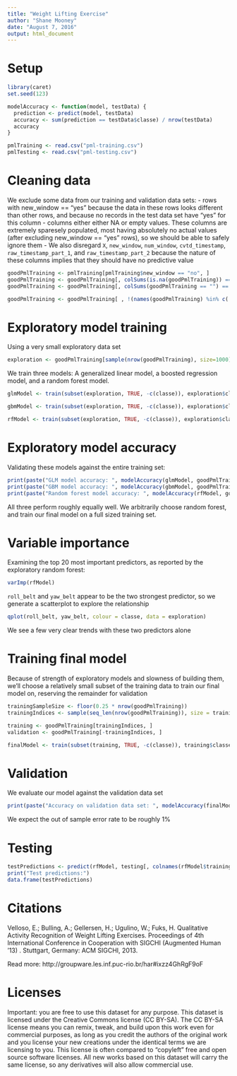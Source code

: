---
title: "Weight Lifting Exercise"
author: "Shane Mooney"
date: "August 7, 2016"
output: html_document
---

# Setup
```{r}
library(caret)
set.seed(123)
```

```{r}
modelAccuracy <- function(model, testData) {
  prediction <- predict(model, testData)
  accuracy <- sum(prediction == testData$classe) / nrow(testData)
  accuracy
}
```


```{r}
pmlTraining <- read.csv("pml-training.csv")
pmlTesting <- read.csv("pml-testing.csv")
```

# Cleaning data

We exclude some data from our training and validation data sets:
 - rows with new_window == "yes" because the data in these rows looks different than other rows, and because no records in the test data set have "yes" for this column
 - columns either either NA or empty values. These columns are extremely sparesely populated, most having absolutely no actual values (after excluding new_window == "yes" rows), so we should be able to safely ignore them
 - We also disregard `X`, `new_window`, `num_window`, `cvtd_timestamp`, `raw_timestamp_part_1`, and `raw_timestamp_part_2` because the nature of these columns implies that they should have no predictive value

```{r}
goodPmlTraining <- pmlTraining[pmlTraining$new_window == "no", ]
goodPmlTraining <- goodPmlTraining[, colSums(is.na(goodPmlTraining)) == 0]
goodPmlTraining <- goodPmlTraining[, colSums(goodPmlTraining == "") == 0]

goodPmlTraining <- goodPmlTraining[ , !(names(goodPmlTraining) %in% c('X', 'new_window', 'num_window', 'cvtd_timestamp', 'raw_timestamp_part_1', 'raw_timestamp_part_2'))]
```

# Exploratory model training

Using a very small exploratory data set

```{r}
exploration <- goodPmlTraining[sample(nrow(goodPmlTraining), size=1000), ]
```

We train three models: A generalized linear model, a boosted regression model, and a random forest model.

```{r}
glmModel <- train(subset(exploration, TRUE, -c(classe)), exploration$classe, model="glm")
```

```{r}
gbmModel <- train(subset(exploration, TRUE, -c(classe)), exploration$classe, model="gbm")
```

```{r}
rfModel <- train(subset(exploration, TRUE, -c(classe)), exploration$classe, model="rf")
```

# Exploratory model accuracy

Validating these models against the entire training set:

```{r}
print(paste("GLM model accuracy: ", modelAccuracy(glmModel, goodPmlTraining)))
print(paste("GBM model accuracy: ", modelAccuracy(gbmModel, goodPmlTraining)))
print(paste("Random forest model accuracy: ", modelAccuracy(rfModel, goodPmlTraining)))
```

All three perform roughly equally well. We arbitrarily choose random forest, and train our final model on a full sized training set.

# Variable importance

Examining the top 20 most important predictors, as reported by the exploratory random forest:

```{r}
varImp(rfModel)
```

`roll_belt` and `yaw_belt` appear to be the two strongest predictor, so we generate a scatterplot to explore the relationship

```{r}
qplot(roll_belt, yaw_belt, colour = classe, data = exploration)
```

We see a few very clear trends with these two predictors alone

# Training final model

Because of strength of exploratory models and slowness of building them, we'll choose a relatively small subset of the training data to train our final model on, reserving the remainder for validation

```{r}
trainingSampleSize <- floor(0.25 * nrow(goodPmlTraining))
trainingIndices <- sample(seq_len(nrow(goodPmlTraining)), size = trainingSampleSize)

training <- goodPmlTraining[trainingIndices, ]
validation <- goodPmlTraining[-trainingIndices, ]
```


```{r}
finalModel <- train(subset(training, TRUE, -c(classe)), training$classe, model="rf")
```

# Validation

We evaluate our model against the validation data set

```{r}
print(paste("Accuracy on validation data set: ", modelAccuracy(finalModel, validation)))
```

We expect the out of sample error rate to be roughly 1%

# Testing
```{r}
testPredictions <- predict(rfModel, testing[, colnames(rfModel$trainingData)[0:(length(rfModel$trainingData) - 1)]])
print("Test predictions:")
data.frame(testPredictions)
```


# Citations

Velloso, E.; Bulling, A.; Gellersen, H.; Ugulino, W.; Fuks, H. Qualitative Activity Recognition of Weight Lifting Exercises. Proceedings of 4th International Conference in Cooperation with SIGCHI (Augmented Human '13) . Stuttgart, Germany: ACM SIGCHI, 2013.

Read more: http://groupware.les.inf.puc-rio.br/har#ixzz4GhRgF9oF

# Licenses

Important: you are free to use this dataset for any purpose. This dataset is licensed under the Creative Commons license (CC BY-SA). The CC BY-SA license means you can remix, tweak, and build upon this work even for commercial purposes, as long as you credit the authors of the original work and you license your new creations under the identical terms we are licensing to you. This license is often compared to "copyleft" free and open source software licenses. All new works based on this dataset will carry the same license, so any derivatives will also allow commercial use.